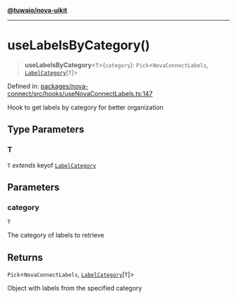 [**@tuwaio/nova-uikit**](../../../../README.md)

***

# useLabelsByCategory()

> **useLabelsByCategory**\<`T`\>(`category`): `Pick`\<`NovaConnectLabels`, [`LabelCategory`](../type-aliases/LabelCategory.md)\[`T`\]\>

Defined in: [packages/nova-connect/src/hooks/useNovaConnectLabels.ts:147](https://github.com/TuwaIO/nova-uikit/blob/c5966b47098fadfcd351ee0f3acccb5fb074cf44/packages/nova-connect/src/hooks/useNovaConnectLabels.ts#L147)

Hook to get labels by category for better organization

## Type Parameters

### T

`T` *extends* keyof [`LabelCategory`](../type-aliases/LabelCategory.md)

## Parameters

### category

`T`

The category of labels to retrieve

## Returns

`Pick`\<`NovaConnectLabels`, [`LabelCategory`](../type-aliases/LabelCategory.md)\[`T`\]\>

Object with labels from the specified category

